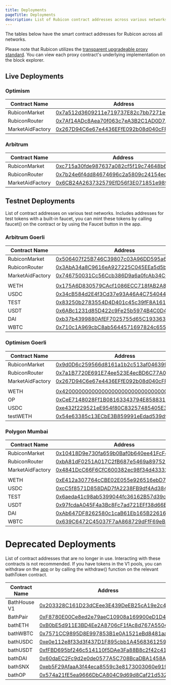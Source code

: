 ```yaml
---
title: Deployments
pageTitle: Deployments
description: List of Rubicon contract addresses across various networks
---
```


The tables below have the smart contract addresses for Rubicon across all networks.

Please note that Rubicon utilizes the [transparent upgradeable proxy standard](https://docs.openzeppelin.com/upgrades-plugins/1.x/proxies). You can view each proxy contract's underlying implementation on the block explorer.

## Live Deployments

### Optimism 

| Contract Name   | Address                                      |
| --------------- | -------------------------------------------- |
| RubiconMarket   | [0x7a512d3609211e719737E82c7bb7271eC05Da70d](https://optimistic.etherscan.io/address/0x7a512d3609211e719737E82c7bb7271eC05Da70d) |
| RubiconRouter   | [0x7Af14ADc8Aea70f063c7eA3B2C1AD0D7A59C4bFf](https://optimistic.etherscan.io/address/0x7Af14ADc8Aea70f063c7eA3B2C1AD0D7A59C4bFf) |
| MarketAidFactory| [0x267D94C6e67e4436EFfE092b08d040cFF36B2DA7](https://optimistic.etherscan.io/address/0x267D94C6e67e4436EFfE092b08d040cFF36B2DA7) |

### Arbitrum 

| Contract Name   | Address                                      |
| --------------- | -------------------------------------------- |
| RubiconMarket   | [0xc715a30fde987637a082cf5f19c74648b67f2db8](https://arbiscan.io/address/0xc715a30fde987637a082cf5f19c74648b67f2db8) |
| RubiconRouter   | [0x7b24e6f4dd84674696c2a5809c24154ec6ac7f03](https://arbiscan.io/address/0x7b24e6f4dd84674696c2a5809c24154ec6ac7f03) |
| MarketAidFactory| [0x6CB24A263732579EfD56f3E071851e989d78cE75](https://arbiscan.io/address/0x6cb24a263732579efd56f3e071851e989d78ce75) |

## Testnet Deployments

List of contract addresses on various test networks. Includes addresses for test tokens with a built-in faucet, you can mint these tokens by calling faucet() on the contract or by using the Faucet button in the app.

### Arbitrum Goerli

| Contract Name   | Address                                                                        |
| --------------- | ------------------------------------------------------------------------------ |
| RubiconMarket   | [0x506407f25B746C39807c03A96DD595a6BE223211](https://goerli.arbiscan.io/address/0x506407f25B746C39807c03A96DD595a6BE223211) |
| RubiconRouter   | [0x3AbA34a8C9616eA927225C045EEa5d5b51a7a6FC](https://goerli.arbiscan.io/address/0x3AbA34a8C9616eA927225C045EEa5d5b51a7a6FC) |
| MarketAidFactory| [0x746750031Cc56Ccb386D9a6a0fcAb34C0A138BbD](https://goerli.arbiscan.io/address/0x746750031Cc56Ccb386D9a6a0fcAb34C0A138BbD) |
|                 |                                                                                |
| WETH            | [0x175A6D830579CAcf1086ECC718fAB2A86b12e0D3](https://goerli.arbiscan.io/address/0x175A6D830579CAcf1086ECC718fAB2A86b12e0D3) |
| USDC            | [0x34cB584d2E4f3Cd37e93A46A4C754044085439b4](https://goerli.arbiscan.io/address/0x34cB584d2E4f3Cd37e93A46A4C754044085439b4) |
| TEST            | [0x83250b2783554D4D401c45c39fF8A161dE44BC15](https://goerli.arbiscan.io/address/0x83250b2783554D4D401c45c39fF8A161dE44BC15) |
| USDT            | [0x6ABc1231d85D422c9Fe25b5974B4C0D4AB85d9b5](https://goerli.arbiscan.io/address/0x6ABc1231d85D422c9Fe25b5974B4C0D4AB85d9b5) |
| DAI             | [0xb37b4399880AfEF7025755d65C193363966b8b89](https://goerli.arbiscan.io/address/0xb37b4399880AfEF7025755d65C193363966b8b89) |
| WBTC            | [0x710c1A969cbC8ab5644571697824c655ffBDE926](https://goerli.arbiscan.io/address/0x710c1A969cbC8ab5644571697824c655ffBDE926) |

### Optimism Goerli

| Contract Name   | Address                                                                        |
| --------------- | ------------------------------------------------------------------------------ |
| RubiconMarket   | [0x9d0D6c259566d8161a1b2c513af0463992db38bc](https://goerli-optimism.etherscan.io/address/0x9d0D6c259566d8161a1b2c513af0463992db38bc) |
| RubiconRouter   | [0x7a1B7720E691E74ee523E4ecBD6C77A094222757](https://goerli-optimism.etherscan.io/address/0x7a1B7720E691E74ee523E4ecBD6C77A094222757) |
| MarketAidFactory| [0x267D94C6e67e4436EFfE092b08d040cFF36B2DA7](https://goerli-optimism.etherscan.io/address/0x2D77E00EfE8375903eaD1135BD1eb31cBcf1bA69) |
|                 |                                                                                |
| WETH            | [0x4200000000000000000000000000000000000006](https://goerli-optimism.etherscan.io/address/0x4200000000000000000000000000000000000006) |
| OP              | [0xCeE7148028Ff1B08163343794E85883174a61393](https://goerli-optimism.etherscan.io/address/0xCeE7148028Ff1B08163343794E85883174a61393) |
| USDC            | [0xe432f229521eE954f80C83257485405E3d848d17](https://goerli-optimism.etherscan.io/address/0xe432f229521eE954f80C83257485405E3d848d17) |
| testWETH        | [0x54e63385c13ECbE3B859991eEdad539d9fDa1167](https://goerli-optimism.etherscan.io/address/0x54e63385c13ECbE3B859991eEdad539d9fDa1167) |

### Polygon Mumbai

| Contract Name   | Address                                                                        |
| --------------- | ------------------------------------------------------------------------------ |
| RubiconMarket   | [0x10418D9e730fa659b0Baf0b640ee41FcF4EA2aaE](https://mumbai.polygonscan.com/address/0x10418D9e730fa659b0Baf0b640ee41FcF4EA2aaE) |
| RubiconRouter   | [0xbA81dF0251A017C2fB687e5469a897529442f008](https://mumbai.polygonscan.com/address/0xbA81dF0251A017C2fB687e5469a897529442f008) |
| MarketAidFactory| [0x4841DcC66F6CfC600382ec98f34d43332c535B9B](https://mumbai.polygonscan.com/address/0x4841DcC66F6CfC600382ec98f34d43332c535B9B) |
|                 |                                                                                |
| WETH            | [0xE412a307764cCBE02E055e926516ebD74230cfE0](https://mumbai.polygonscan.com/address/0xE412a307764cCBE02E055e926516ebD74230cfE0) |
| USDC            | [0xcC5f8571D858DAD7fA2238FB9df4Ad384493013C](https://mumbai.polygonscan.com/address/0xcC5f8571D858DAD7fA2238FB9df4Ad384493013C) |
| TEST            | [0x6aeda41c98ab5399044fc36162B57d39c13b658a](https://mumbai.polygonscan.com/address/0x6aeda41c98ab5399044fc36162B57d39c13b658a) |
| USDT            | [0x97fcdaA045F4a3Bc8Fc7ad721EFf38d66B234C7F](https://mumbai.polygonscan.com/address/0x97fcdaA045F4a3Bc8Fc7ad721EFf38d66B234C7F) |
| DAI             | [0xAb647DF8262580c1caB61Eb165B22616365d3C67](https://mumbai.polygonscan.com/address/0xAb647DF8262580c1caB61Eb165B22616365d3C67) |
| WBTC            | [0x639C6472C45037F7aA868729dFfF69eB3843f1A0](https://mumbai.polygonscan.com/address/0x639C6472C45037F7aA868729dFfF69eB3843f1A0) |

# Deprecated Deployments

List of contract addresses that are no longer in use. Interacting with these contracts is not recommended. If you have tokens in the V1 pools, you can withdraw on the [app](https://app.rubicon.finance/pools) or by calling the withdraw() function on the relevant bathToken contract.

| Contract Name   | Address                                      |
| --------------- | -------------------------------------------- |
| BathHouse V1    | [0x203328C161D23dCEee3E439DeEB25cA19e2c4984](https://optimistic.etherscan.io/address/0x203328C161D23dCEee3E439DeEB25cA19e2c4984) |
| BathPair        | [0xF8780E00Ce8ed2e79aeC10908a169900eD1D4AFe](https://optimistic.etherscan.io/address/0xF8780E00Ce8ed2e79aeC10908a169900eD1D4AFe) |
| bathETH         | [0xB0bE5d911E3BD4Ee2A8706cF1fAc8d767A550497](https://optimistic.etherscan.io/address/0xB0bE5d911E3BD4Ee2A8706cF1fAc8d767A550497) |
| bathWBTC        | [0x7571CC9895D8E997853B1e0A1521eBd8481aa186](https://optimistic.etherscan.io/address/0x7571CC9895D8E997853B1e0A1521eBd8481aa186) |
| bathUSDC        | [0xe0e112e8f33d3f437D1F895cbb1A456836125952](https://optimistic.etherscan.io/address/0xe0e112e8f33d3f437D1F895cbb1A456836125952) |
| bathUSDT        | [0xfFBD695bf246c514110f5DAe3Fa88B8c2f42c411](https://optimistic.etherscan.io/address/0xfFBD695bf246c514110f5DAe3Fa88B8c2f42c411) |
| bathDAI         | [0x60daEC2Fc9d2e0de0577A5C708BcaDBA1458A833](https://optimistic.etherscan.io/address/0x60daEC2Fc9d2e0de0577A5C708BcaDBA1458A833) |
| bathSNX         | [0xeb5F29AfaaA3f44eca8559c3e8173003060e919f](https://optimistic.etherscan.io/address/0xeb5F29AfaaA3f44eca8559c3e8173003060e919f) |
| bathOP          | [0x574a21fE5ea9666DbCA804C9d69d8Caf21d5322b](https://optimistic.etherscan.io/address/0x574a21fE5ea9666DbCA804C9d69d8Caf21d5322b) |
